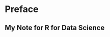 # Preface {.unnumbered}

::: {.callout-note appearance="default" collapse="false"}
# My Note for R for Data Science
:::
